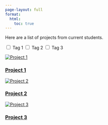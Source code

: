 ```yaml
---
page-layout: full
format:
  html:
    toc: true
---
```


<head>

<link href="https://cdn.jsdelivr.net/npm/bootstrap@5.0.2/dist/css/bootstrap.min.css" rel="stylesheet" integrity="sha384-EVSTQN3/azprG1Anm3QDgpJLIm9Nao0Yz1ztcQTwFspd3yD65VohhpuuCOmLASjC" crossorigin="anonymous">

```{=html}
<script src="site_libs/bootstrap/bootstrap.min.js" crossorigin="anonymous"></script>
```
</head>

Here are a list of projects from current students.

::: grid-container
::: {#filterOptions}
<label><input type="checkbox" name="tag" value="tag1" onclick="filterProjects()"> Tag 1</label> <label><input type="checkbox" name="tag" value="tag2" onclick="filterProjects()"> Tag 2</label> <label><input type="checkbox" name="tag" value="tag3" onclick="filterProjects()"> Tag 3</label> <!-- Add more checkboxes for additional tags -->
:::
:::

<!-- Your project cards go here -->

::: grid-container
<!-- Filter checkboxes go here -->
<a href="https://www.google.com/" target="_blank" class="card" data-tags="tag3"> <img src="../images/DACSS_Logo.png" alt="Project 1" class="card-image"/>
<h3 class="card-title">
Project 1
</h3>
</a> <a href="https://www.google.com/" target="_blank" class="card" data-tags="tag1"> <img src="../images/DACSS_Logo.png" alt="Project 2" class="card-image"/>
<h3 class="card-title">
Project 2
</h3>
</a> <a href="https://www.google.com/" target="_blank" class="card" data-tags="tag2"> <img src="../images/DACSS_Logo.png" alt="Project 3" class="card-image"/>
<h3 class="card-title">
Project 3</h3></a> <!-- More project cards go here -->
:::

```{=html}
<script>
document.addEventListener("DOMContentLoaded", function () {
window.filterProjects = function () {
let checkboxes = document.getElementsByName("tag");
let checkedTags = [];
for (let i = 0; i < checkboxes.length; i++) {
if (checkboxes[i].checked) {
checkedTags.push(checkboxes[i].value.toUpperCase());
}
}

let cards = document.getElementsByClassName("card");
let tags;

for (let i = 0; i < cards.length; i++) {
tags = cards[i].getAttribute("data-tags").toUpperCase().split(" ");
if (
checkedTags.length === 0 ||
checkedTags.some((tag) => tags.includes(tag))
) {
cards[i].style.display = "";
} else {
cards[i].style.display = "none";
}
}
};
});

</script>
```
